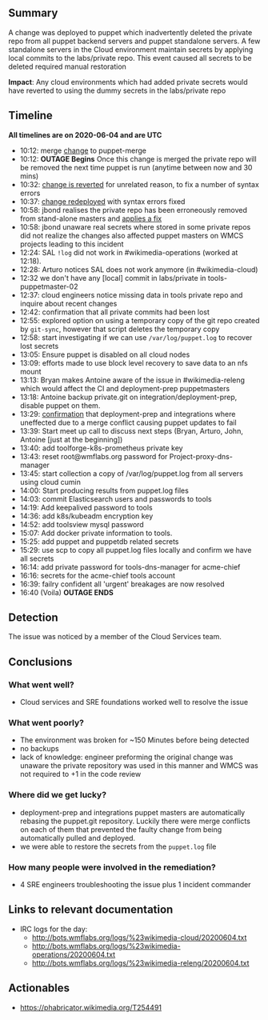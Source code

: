 {{irdoc|status=review}}{{Tracked|T254491}}
== Summary ==
A change was deployed to puppet which inadvertently deleted the private repo from all puppet backend servers and puppet standalone servers.  A few standalone servers in the Cloud environment maintain secrets by applying local commits to the labs/private repo.  This event caused all secrets to be deleted required manual restoration

'''Impact''': Any cloud environments which had added private secrets would have reverted to using the dummy secrets in the labs/private repo

{{TOC|align=right}}

== Timeline ==
'''All timelines are on 2020-06-04 and are UTC'''
* 10:12: merge [[gerrit:601712|change]] to puppet-merge
* 10:12: '''OUTAGE Begins''' Once this change is merged the private repo will be removed the next time puppet is run (anytime between now and 30 mins)
* 10:32: [[gerrit:602317|change is reverted]] for unrelated reason, to fix a number of syntax errors
* 10:37: [[gerrit:602327|change redeployed]] with syntax errors fixed
* 10:58: jbond realises the private repo has been erroneously removed from stand-alone masters and [https://gerrit.wikimedia.org/r/c/operations/puppet/+/602341/2/modules/puppetmaster/manifests/gitclone.pp applies a fix]
* 10:58: jbond unaware real secrets where stored in some private repos did not realize the changes also affected puppet masters on WMCS projects leading to this incident
* 12:24: SAL <code>!log</code> did not work in #wikimedia-operations (worked at 12:18).
* 12:28: Arturo notices SAL does not work anymore (in #wikimedia-cloud)
* 12:32 <arturo> we don't have any [local] commit in labs/private in tools-puppetmaster-02
* 12:37: cloud engineers notice missing data in tools private repo and inquire about recent changes
* 12:42: confirmation that all private commits had been lost
* 12:55: explored option on using a temporary copy of the git repo created by <code>git-sync</code>, however that script deletes the temporary copy
* 12:58: start investigating if we can use <code>/var/log/puppet.log</code> to recover lost secrets
* 13:05: Ensure puppet is disabled on all cloud nodes
* 13:09: efforts made to use block level recovery to save data to an nfs mount
* 13:13: Bryan makes Antoine aware of the issue in #wikimedia-releng which would affect the CI and deployment-prep puppetmasters
* 13:18: Antoine backup private.git on integration/deployment-prep, disable puppet on them.
* 13:29: [[phab:T254473|confirmation]] that deployment-prep and integrations where uneffected due to a merge conflict causing puppet updates to fail
* 13:39: Start meet up call to discuss next steps (Bryan, Arturo, John, Antoine [just at the beginning])
* 13:40: add toolforge-k8s-prometheus private key
* 13:43: reset root@wmflabs.org password for Project-proxy-dns-manager
* 13:45: start collection a copy of /var/log/puppet.log from all servers using cloud cumin
* 14:00: Start producing results from puppet.log files
* 14:03: commit Elasticsearch users and passwords to tools
* 14:19: Add keepalived password to tools
* 14:36: add k8s/kubeadm encryption key
* 14:52: add toolsview mysql password
* 15:07: Add docker private information to tools.
* 15:25: add puppet and puppetdb related secrets
* 15:29: use scp to copy all puppet.log files locally and confirm we have all secrets
* 16:14: add private password for tools-dns-manager for acme-chief
* 16:16: secrets for the acme-chief tools account
* 16:39: failry confident all 'urgent' breakages are now resolved
* 16:40 (Voila) '''OUTAGE ENDS'''

== Detection ==
The issue was noticed by a member of the Cloud Services team.

== Conclusions ==

=== What went well? ===
* Cloud services and SRE foundations worked well to resolve the issue

=== What went poorly? ===
* The environment was broken for ~150 Minutes before being detected
* no backups
* lack of knowledge: engineer preforming the original change was unaware the private repository was used in this manner and WMCS was not required to +1 in the code review

=== Where did we get lucky? ===
* deployment-prep and integrations puppet masters are automatically rebasing the puppet.git repository. Luckily there were merge conflicts on each of them that prevented the faulty change from being automatically pulled and deployed.
* we were able to restore the secrets from the <code>puppet.log</code> file

=== How many people were involved in the remediation? ===
* 4 SRE engineers troubleshooting the issue plus 1 incident commander</mark>

== Links to relevant documentation ==
* IRC logs for the day:
** http://bots.wmflabs.org/logs/%23wikimedia-cloud/20200604.txt
** http://bots.wmflabs.org/logs/%23wikimedia-operations/20200604.txt
** http://bots.wmflabs.org/logs/%23wikimedia-releng/20200604.txt 
== Actionables ==

* https://phabricator.wikimedia.org/T254491